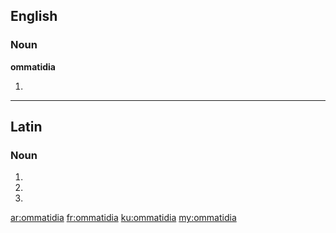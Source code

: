==English==
===Noun===
'''ommatidia'''

# {{plural of|ommatidium}}

----

==Latin==

===Noun===
{{la-noun-form|ommatidia}}

# {{inflection of|ommatidium|ommatidium|nom|p|lang=la}}
# {{inflection of|ommatidium|ommatidium|acc|p|lang=la}}
# {{inflection of|ommatidium|ommatidium|voc|p|lang=la}}

[[ar:ommatidia]]
[[fr:ommatidia]]
[[ku:ommatidia]]
[[my:ommatidia]]